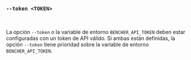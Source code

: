 ### `--token <TOKEN>`

<br />

La opción `--token` o la variable de entorno `BENCHER_API_TOKEN` deben estar configuradas con un token de API válido.
Si ambas están definidas, la opción `--token` tiene prioridad sobre la variable de entorno `BENCHER_API_TOKEN`.